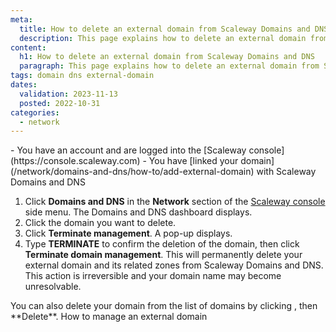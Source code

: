 ```yaml
---
meta:
  title: How to delete an external domain from Scaleway Domains and DNS
  description: This page explains how to delete an external domain from Scaleway Domains and DNS
content:
  h1: How to delete an external domain from Scaleway Domains and DNS
  paragraph: This page explains how to delete an external domain from Scaleway Domains and DNS
tags: domain dns external-domain
dates:
  validation: 2023-11-13
  posted: 2022-10-31
categories:
  - network
---
```


<Macro id="requirements" />

<Message type="requirement">
  - You have an account and are logged into the [Scaleway console](https://console.scaleway.com)
  - You have [linked your domain](/network/domains-and-dns/how-to/add-external-domain) with Scaleway Domains and DNS
</Message>

1. Click **Domains and DNS** in the **Network** section of the [Scaleway console](https://console.scaleway.com) side menu. The Domains and DNS dashboard displays.
2. Click the domain you want to delete.
3. Click **Terminate management**. A pop-up displays.
4. Type **TERMINATE** to confirm the deletion of the domain, then click **Terminate domain management**.
    <Lightbox src="scaleway-dns-delete-domain.webp" alt="" />
    <Message type="important">
      This will permanently delete your external domain and its related zones from Scaleway Domains and DNS. This action is irreversible and your domain name may become unresolvable.
    </Message>

<Message type="tip">
  You can also delete your domain from the list of domains by clicking <Icon name="more" />, then **Delete**.
</Message>

<Navigation title="See also">
  <PreviousButton to="/network/domains-and-dns/how-to/manage-external-domain/">How to manage an external domain</PreviousButton>
</Navigation>
